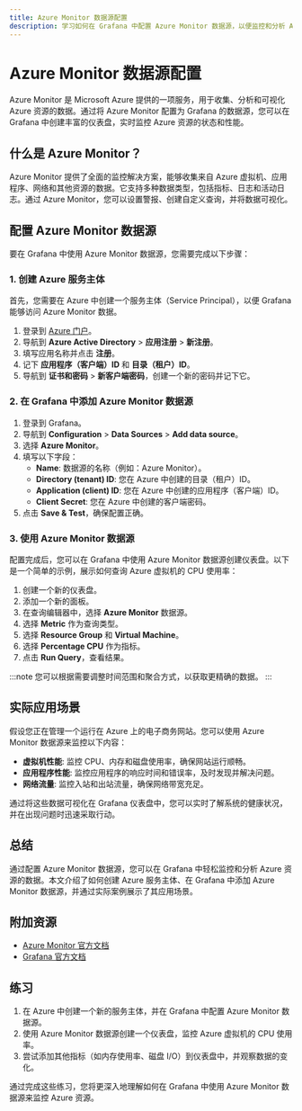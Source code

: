 ```yaml
---
title: Azure Monitor 数据源配置
description: 学习如何在 Grafana 中配置 Azure Monitor 数据源，以便监控和分析 Azure 资源的数据。
---
```


# Azure Monitor 数据源配置

Azure Monitor 是 Microsoft Azure 提供的一项服务，用于收集、分析和可视化 Azure 资源的数据。通过将 Azure Monitor 配置为 Grafana 的数据源，您可以在 Grafana 中创建丰富的仪表盘，实时监控 Azure 资源的状态和性能。

## 什么是 Azure Monitor？

Azure Monitor 提供了全面的监控解决方案，能够收集来自 Azure 虚拟机、应用程序、网络和其他资源的数据。它支持多种数据类型，包括指标、日志和活动日志。通过 Azure Monitor，您可以设置警报、创建自定义查询，并将数据可视化。

## 配置 Azure Monitor 数据源

要在 Grafana 中使用 Azure Monitor 数据源，您需要完成以下步骤：

### 1. 创建 Azure 服务主体

首先，您需要在 Azure 中创建一个服务主体（Service Principal），以便 Grafana 能够访问 Azure Monitor 数据。

1. 登录到 [Azure 门户](https://portal.azure.com)。
2. 导航到 **Azure Active Directory** > **应用注册** > **新注册**。
3. 填写应用名称并点击 **注册**。
4. 记下 **应用程序（客户端）ID** 和 **目录（租户）ID**。
5. 导航到 **证书和密码** > **新客户端密码**，创建一个新的密码并记下它。

### 2. 在 Grafana 中添加 Azure Monitor 数据源

1. 登录到 Grafana。
2. 导航到 **Configuration** > **Data Sources** > **Add data source**。
3. 选择 **Azure Monitor**。
4. 填写以下字段：
   - **Name**: 数据源的名称（例如：Azure Monitor）。
   - **Directory (tenant) ID**: 您在 Azure 中创建的目录（租户）ID。
   - **Application (client) ID**: 您在 Azure 中创建的应用程序（客户端）ID。
   - **Client Secret**: 您在 Azure 中创建的客户端密码。
5. 点击 **Save & Test**，确保配置正确。

### 3. 使用 Azure Monitor 数据源

配置完成后，您可以在 Grafana 中使用 Azure Monitor 数据源创建仪表盘。以下是一个简单的示例，展示如何查询 Azure 虚拟机的 CPU 使用率：

1. 创建一个新的仪表盘。
2. 添加一个新的面板。
3. 在查询编辑器中，选择 **Azure Monitor** 数据源。
4. 选择 **Metric** 作为查询类型。
5. 选择 **Resource Group** 和 **Virtual Machine**。
6. 选择 **Percentage CPU** 作为指标。
7. 点击 **Run Query**，查看结果。

:::note
您可以根据需要调整时间范围和聚合方式，以获取更精确的数据。
:::

## 实际应用场景

假设您正在管理一个运行在 Azure 上的电子商务网站。您可以使用 Azure Monitor 数据源来监控以下内容：

- **虚拟机性能**: 监控 CPU、内存和磁盘使用率，确保网站运行顺畅。
- **应用程序性能**: 监控应用程序的响应时间和错误率，及时发现并解决问题。
- **网络流量**: 监控入站和出站流量，确保网络带宽充足。

通过将这些数据可视化在 Grafana 仪表盘中，您可以实时了解系统的健康状况，并在出现问题时迅速采取行动。

## 总结

通过配置 Azure Monitor 数据源，您可以在 Grafana 中轻松监控和分析 Azure 资源的数据。本文介绍了如何创建 Azure 服务主体、在 Grafana 中添加 Azure Monitor 数据源，并通过实际案例展示了其应用场景。

## 附加资源

- [Azure Monitor 官方文档](https://docs.microsoft.com/en-us/azure/azure-monitor/)
- [Grafana 官方文档](https://grafana.com/docs/)

## 练习

1. 在 Azure 中创建一个新的服务主体，并在 Grafana 中配置 Azure Monitor 数据源。
2. 使用 Azure Monitor 数据源创建一个仪表盘，监控 Azure 虚拟机的 CPU 使用率。
3. 尝试添加其他指标（如内存使用率、磁盘 I/O）到仪表盘中，并观察数据的变化。

通过完成这些练习，您将更深入地理解如何在 Grafana 中使用 Azure Monitor 数据源来监控 Azure 资源。